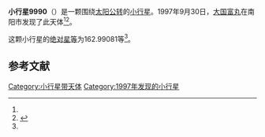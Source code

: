 {{Infobox planet
| bgcolour = #FFFFC0
| name = 9990
| symbol = 
| image = 
| caption = 
| discovery = yes
| discovery_ref = 
| discoverer = [[大国富丸|大国富丸]]
| discovery_site = [[南阳市|南阳市]] 
| discovered = 1997年9月30日
| designations = yes
| mp_name = 
| named_after = 
| alt_names = 1997 SO17/ 1978 TC5 / 1995 ES8
| mp_category = [[主带小行星|主带小行星]]
| orbit_ref = <ref name="a">[http://ssd.jpl.nasa.gov/sbdb.cgi?sstr=9990 9990] {{Wayback|url=http://ssd.jpl.nasa.gov/sbdb.cgi?sstr=9990 |date=20210717071908 }}，小行星數據庫瀏覽器（JPL Small-Body Database Browser）－[[美国国家航空航天局|美国国家航空航天局]]喷气推进实验室</ref>
| epoch = 2456400.5 (2013年4月18日更新)
| aphelion = {{convert|3.0748837|AU|km|3|abbr=on|lk=out}}
| perihelion = {{convert|2.5857047|AU|km|3|abbr=on}}
| semimajor = {{convert|2.8302942|AU|km|3|abbr=on}}
| eccentricity = 0.0864184
| period = 1739.185131 [[日|日]]<br />4.76[[儒略年|儒略年]]
| avg_speed = 
| inclination = 2.09330
| asc_node = 168.43159
| mean_anomaly = 
| arg_peri = 162.99081
| satellites = 
| physical_characteristics = yes
| dimensions = 
| mass = 
| density = 
| surface_grav = 
| escape_velocity = 
| sidereal_day = 
| axial_tilt = 
| pole_ecliptic_lat = 
| pole_ecliptic_lon = 
| albedo = 
| temperatures= 
| temp_name1 = 
| mean_temp_1 = 
| max_temp_1 = 
| temp_name2 = 
| max_temp_2 = 
| spectral_type = 
| abs_magnitude = 162.99081
}}

'''小行星9990'''（{{lang-en|9990}}）是一颗围绕[[太阳|太阳]][[公转|公转]]的[[小行星|小行星]]。1997年9月30日，[[大国富丸|大国富丸]]在南阳市发现了此天体<ref name="a" /><ref>{{cite news|title=小行星列表|url=http://cfa-www.harvard.edu/iau/lists/NumberedMPs.txt|accessdate=2013-07-08|newspaper=哈佛大学|archive-date=2008-05-17|archive-url=https://web.archive.org/web/20080517010638/http://cfa-www.harvard.edu/iau/lists/NumberedMPs.txt|dead-url=no}}</ref>。

这颗小行星的[[绝对星等|绝对星等]]为162.99081等<ref name="a" />。

==参考文献==
{{reflist}}
{{Minor Planet Number|[[小行星9989|小行星9989]]|[[小行星9991|小行星9991]]}}

{{小天体}}

[[Category:小行星带天体|Category:小行星带天体]]
[[Category:1997年发现的小行星|Category:1997年发现的小行星]]

{{asteroid-stub}}